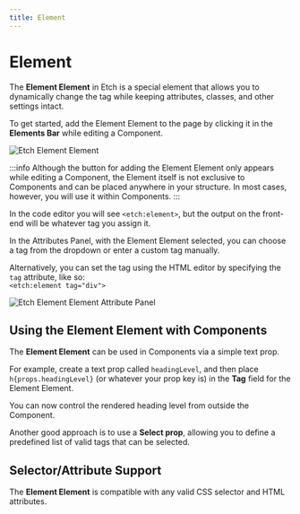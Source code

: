 ```yaml
---
title: Element
---
```



# Element

<VersionBadge version="1.0.0-alpha-3" />

The **Element Element** in Etch is a special element that allows you to dynamically change the tag while keeping attributes, classes, and other settings intact.

To get started, add the Element Element to the page by clicking it in the **Elements Bar** while editing a Component.

![Etch Element Element](../img/etch-element-element.webp)

:::info
Although the button for adding the Element Element only appears while editing a Component, the Element itself is not exclusive to Components and can be placed anywhere in your structure. In most cases, however, you will use it within Components.
:::

In the code editor you will see `<etch:element>`, but the output on the front-end will be whatever tag you assign it.

In the Attributes Panel, with the Element Element selected, you can choose a tag from the dropdown or enter a custom tag manually.

Alternatively, you can set the tag using the HTML editor by specifying the `tag` attribute, like so:  
`<etch:element tag="div">`

![Etch Element Element Attribute Panel](../img/etch-element-attribute-panel.webp)


## Using the Element Element with Components

The **Element Element** can be used in Components via a simple text prop.

For example, create a text prop called `headingLevel`, and then place `h{props.headingLevel}` (or whatever your prop key is) in the **Tag** field for the Element Element.

You can now control the rendered heading level from outside the Component.

Another good approach is to use a **Select prop**, allowing you to define a predefined list of valid tags that can be selected.

## Selector/Attribute Support

The **Element Element** is compatible with any valid CSS selector and HTML attributes.
